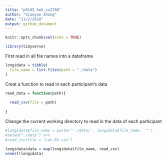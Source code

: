 ```yaml
---
title: "p8105_hw5_xz2788"
author: "Xiaoyue Zhang"
date: "11/2/2018"
output: github_document
---
```


```r
knitr::opts_chunk$set(echo = TRUE)
```

```r
library(tidyverse)
```

First read in all file names into a dataframe

```r
longidata = tibble(
  file_name = list.files(path = "./data")
)
```

Creat a function to read in each participant's data

```r
read_data = function(path){
  
  read_csv(file = path)
  
}
```

Change the current working directory to read in the data of each participant

```r
#longidata$file_name = paste('"./data/', longidata$file_name, '"')
#setwd("./data") %>% 
#read_csv(file = "con_01.csv")

longidata$data = map(longidata$file_name, read_csv)
unnest(longidata)
```





